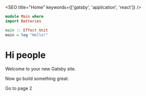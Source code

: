 

<SEO title="Home" keywords={['gatsby', 'application', 'react']} />

```purescript
module Main where
import Batteries

main :: Effect Unit
main = log "Hello!"
```

# Hi people

Welcome to your new Gatsby site.

Now go build something great.

<div style={{ maxWidth: '300px', marginBottom: '1.45rem' }}>
  <Image />
</div>
<Link to="/page-2/">Go to page 2</Link>

